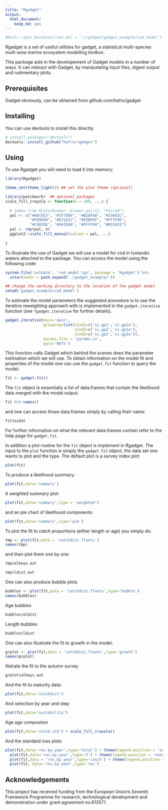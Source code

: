 ```yaml
---
title: "Rgadget"
output: 
  html_document: 
    keep_md: yes
---
```


```r
#knitr::opts_knit$set(root.dir = '~/rgadget/gadget_example/cod_model')  # with something else than `getwd()`
```

Rgadget is a set of useful utilities for gadget, a statistical
multi-species multi-area marine ecosystem modelling toolbox.

This package aids in the developement of Gadget models in a number of
ways. It can interact with Gadget, by manipulating input files, digest
output and rudimentary plots.

Prerequisites
-------------
Gadget obviously, can be obtained from github.com/hafro/gadget

Installing
----------
You can use devtools to install this directly:

```r
# install.packages("devtools")
devtools::install_github("hafro/rgadget")
```


Using
-----
To use Rgadget you will need to load it into memory:
```r
library(Rgadget)

theme_set(theme_light()) ## set the plot theme (optional)

library(patchwork)  ## optional packages 
scale_fill_crayola <- function(n = 100, ...) {
  
  # taken from RColorBrewer::brewer.pal(12, "Paired")
  pal <- c("#A6CEE3", "#1F78B4", "#B2DF8A", "#33A02C",
           "#FB9A99", "#E31A1C", "#FDBF6F", "#FF7F00",
           "#CAB2D6", "#6A3D9A", "#FFFF99", "#B15928")
  pal <- rep(pal, n)
  ggplot2::scale_fill_manual(values = pal, ...)
  
}
```


To illustrate the use of Gadget we will use a model for cod in Icelandic waters atteched to the package. You can access the model using the following code: 
```r
system.file('extdata', 'cod_model.tgz', package = 'Rgadget') %>% 
  untar(exdir = path.expand('./gadget_example/'))

## change the working directory to the location of the gadget model
setwd('gadget_example/cod_model')

```

To estimate the model parameters the suggested procedure is to use the iterative reweighting approach with is implemented in the `gadget.iterative` function (see `?gadget.iterative` for further details).


```r
gadget.iterative(main='main',
                 grouping=list(sind1=c('si.gp1','si.gp1a'),
                               sind2=c('si.gp2','si.gp2a'),
                               sind3=c('si.gp3','si.gp3a')),
                 params.file = 'params.in',
                 wgts='WGTS')
```

This function calls Gadget which behind the scenes does the parameter estimation which we will use. To obtain information on the model fit and properties of the model one can use the `gadget.fit` function to query the model:

```r
fit <- gadget.fit()
```

The `fit` object is essentially a list of data.frames that contain the likelihood data merged with the model output. 

```r
fit %>% names()
```

and one can access those data.frames simply by calling their name:
```r
fit$sidat
```

For further information on what the relevant data.frames contain refer to the help page for `gadget.fit`. 

In addition a plot routine for the `fit` object is implement in Rgadget. The input to the `plot` function is simply the `gadget.fit` object, the data set one wants to plot and the type. The default plot is a survey index plot:
```r
plot(fit)
```

To produce a likelihood summary:
```r
plot(fit,data='summary')
```

A weighted summary plot:
```r
plot(fit,data='summary',type = 'weighted')
```

and an pie chart of likelihood components:
```r
plot(fit,data='summary',type='pie')
```

To plot the fit to catch proportions (either length or age) you simply do:
```r
tmp <- plot(fit,data = 'catchdist.fleets')
names(tmp)
```

and then plot them one by one:
```r
tmp$alkeys.aut
```
```r
tmp$ldist.aut
```


One can also produce bubble plots
```r
bubbles <- plot(fit,data = 'catchdist.fleets',type='bubble')
names(bubbles)
```

Age bubbles
```r
bubbles$aldist
```

Length bubbles
```r
bubbles$ldist
```

One can also illustrate the fit to growth in the model:
```r
grplot <- plot(fit,data = 'catchdist.fleets',type='growth')
names(grplot)
```
Illstrate the fit to the autumn survey
```r
grplot$alkeys.aut
```

And the fit to maturity data:
```r
plot(fit,data='stockdist')
```

And selection by year and step
```r
plot(fit,data="suitability")

```

Age age compostion
```r
plot(fit,data='stock.std') + scale_fill_crayola()

```


And the standard ices plots
```r
plot(fit,data='res.by.year',type='total') + theme(legend.position = 'none') +
  plot(fit,data='res.by.year',type='F') + theme(legend.position = 'none') +
  plot(fit,data = 'res.by.year',type='catch') + theme(legend.position = 'none') +
  plot(fit, data='res.by.year',type='rec')

```



Acknowledgements
----------------

This project has received funding from the European Union’s Seventh Framework
Programme for research, technological development and demonstration under grant
agreement no.613571.
